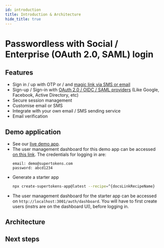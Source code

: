 ```yaml
---
id: introduction
title: Introduction & Architecture
hide_title: true
---
```


# Passwordless with Social / Enterprise (OAuth 2.0, SAML) login

## Features

- Sign in / up with OTP or / and [magic link via SMS or email](https://supertokens.com/features/email-magic-links) <br/>
- Sign-up / Sign-in with [OAuth 2.0 / OIDC / SAML providers](https://supertokens.com/features/single-sign-on) (Like Google, Facebook, Active Directory, etc) <br/>
- Secure session management <br/>
- Customise email or SMS <br/>
- Integrate with your own email / SMS sending service <br/>
- Email verification <br/>

<!-- COPY SECTION -->
<!-- ./thirdpartyemailpassword/introduction.mdx -->
<!-- 1 -->

## Demo application

- See our [live demo app](https://^{docsLinkRecipeName}.demo.supertokens.com/).
- The user management dashboard for this demo app can be accessed [on this link](https://api-^{docsLinkRecipeName}.demo.supertokens.com/auth/dashboard). The credentials for logging in are:
    ```text
    email: demo@supertokens.com
    password: abcd1234
    ```
- Generate a starter app
    ```bash
    npx create-supertokens-app@latest --recipe=^{docsLinkRecipeName}
    ```
- The user management dashboard for the starter app can be accessed on `http://localhost:3001/auth/dashboard`. You will have to first create users (instrs are on the dashboard UI), before logging in.

## Architecture


<Architecture />

## Next steps


<NextSteps />

<!-- END COPY SECTION -->